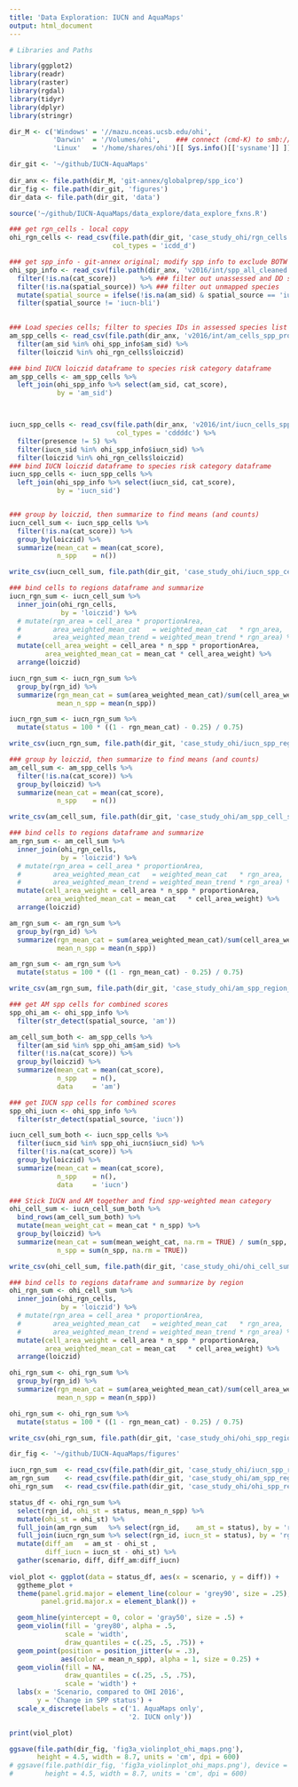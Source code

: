 ```yaml
---
title: 'Data Exploration: IUCN and AquaMaps'
output: html_document
---
```


```r

# Libraries and Paths

library(ggplot2)
library(readr)
library(raster)
library(rgdal)
library(tidyr)
library(dplyr)
library(stringr)

dir_M <- c('Windows' = '//mazu.nceas.ucsb.edu/ohi',
           'Darwin'  = '/Volumes/ohi',    ### connect (cmd-K) to smb://mazu/ohi
           'Linux'   = '/home/shares/ohi')[[ Sys.info()[['sysname']] ]]

dir_git <- '~/github/IUCN-AquaMaps'
  
dir_anx <- file.path(dir_M, 'git-annex/globalprep/spp_ico')
dir_fig <- file.path(dir_git, 'figures')
dir_data <- file.path(dir_git, 'data')

source('~/github/IUCN-AquaMaps/data_explore/data_explore_fxns.R')

```


```r

### get rgn_cells - local copy
ohi_rgn_cells <- read_csv(file.path(dir_git, 'case_study_ohi/rgn_cells.csv'), 
                          col_types = 'icdd_d')

### get spp_info - git-annex original; modify spp info to exclude BOTW
ohi_spp_info <- read_csv(file.path(dir_anx, 'v2016/int/spp_all_cleaned.csv')) %>%
  filter(!is.na(cat_score))      %>% ### filter out unassessed and DD species
  filter(!is.na(spatial_source)) %>% ### filter out unmapped species
  mutate(spatial_source = ifelse(!is.na(am_sid) & spatial_source == 'iucn-bli', 'am', spatial_source)) %>%
  filter(spatial_source != 'iucn-bli')
  

### Load species cells; filter to species IDs in assessed species list and cell IDs in OHI regions
am_spp_cells <- read_csv(file.path(dir_anx, 'v2016/int/am_cells_spp_prob0.csv')) %>%
  filter(am_sid %in% ohi_spp_info$am_sid) %>% 
  filter(loiczid %in% ohi_rgn_cells$loiczid)

### bind IUCN loiczid dataframe to species risk category dataframe
am_spp_cells <- am_spp_cells %>%
  left_join(ohi_spp_info %>% select(am_sid, cat_score),
            by = 'am_sid')



iucn_spp_cells <- read_csv(file.path(dir_anx, 'v2016/int/iucn_cells_spp.csv'),
                           col_types = 'cddddc') %>%
  filter(presence != 5) %>%
  filter(iucn_sid %in% ohi_spp_info$iucn_sid) %>%
  filter(loiczid %in% ohi_rgn_cells$loiczid)
### bind IUCN loiczid dataframe to species risk category dataframe
iucn_spp_cells <- iucn_spp_cells %>%
  left_join(ohi_spp_info %>% select(iucn_sid, cat_score),
            by = 'iucn_sid')



```

``` r


### group by loiczid, then summarize to find means (and counts)
iucn_cell_sum <- iucn_spp_cells %>%
  filter(!is.na(cat_score)) %>%
  group_by(loiczid) %>%
  summarize(mean_cat = mean(cat_score),
            n_spp    = n())

write_csv(iucn_cell_sum, file.path(dir_git, 'case_study_ohi/iucn_spp_cell_sum.csv'))

### bind cells to regions dataframe and summarize
iucn_rgn_sum <- iucn_cell_sum %>%
  inner_join(ohi_rgn_cells,
             by = 'loiczid') %>%
  # mutate(rgn_area = cell_area * proportionArea,
  #        area_weighted_mean_cat   = weighted_mean_cat   * rgn_area,
  #        area_weighted_mean_trend = weighted_mean_trend * rgn_area) %>%
  mutate(cell_area_weight = cell_area * n_spp * proportionArea,
         area_weighted_mean_cat = mean_cat * cell_area_weight) %>%
  arrange(loiczid)

iucn_rgn_sum <- iucn_rgn_sum %>%
  group_by(rgn_id) %>%
  summarize(rgn_mean_cat = sum(area_weighted_mean_cat)/sum(cell_area_weight),
            mean_n_spp = mean(n_spp))

iucn_rgn_sum <- iucn_rgn_sum %>%
  mutate(status = 100 * ((1 - rgn_mean_cat) - 0.25) / 0.75)

write_csv(iucn_rgn_sum, file.path(dir_git, 'case_study_ohi/iucn_spp_region_sum.csv'))

```

``` r

### group by loiczid, then summarize to find means (and counts)
am_cell_sum <- am_spp_cells %>%
  filter(!is.na(cat_score)) %>%
  group_by(loiczid) %>%
  summarize(mean_cat = mean(cat_score),
            n_spp    = n())

write_csv(am_cell_sum, file.path(dir_git, 'case_study_ohi/am_spp_cell_sum.csv'))

### bind cells to regions dataframe and summarize
am_rgn_sum <- am_cell_sum %>%
  inner_join(ohi_rgn_cells,
             by = 'loiczid') %>%
  # mutate(rgn_area = cell_area * proportionArea,
  #        area_weighted_mean_cat   = weighted_mean_cat   * rgn_area,
  #        area_weighted_mean_trend = weighted_mean_trend * rgn_area) %>%
  mutate(cell_area_weight = cell_area * n_spp * proportionArea,
         area_weighted_mean_cat = mean_cat   * cell_area_weight) %>%
  arrange(loiczid)

am_rgn_sum <- am_rgn_sum %>%
  group_by(rgn_id) %>%
  summarize(rgn_mean_cat = sum(area_weighted_mean_cat)/sum(cell_area_weight),
            mean_n_spp = mean(n_spp))

am_rgn_sum <- am_rgn_sum %>%
  mutate(status = 100 * ((1 - rgn_mean_cat) - 0.25) / 0.75)

write_csv(am_rgn_sum, file.path(dir_git, 'case_study_ohi/am_spp_region_sum.csv'))

```

``` r

### get AM spp cells for combined scores
spp_ohi_am <- ohi_spp_info %>% 
  filter(str_detect(spatial_source, 'am'))

am_cell_sum_both <- am_spp_cells %>%
  filter(am_sid %in% spp_ohi_am$am_sid) %>%
  filter(!is.na(cat_score)) %>%
  group_by(loiczid) %>%
  summarize(mean_cat = mean(cat_score),
            n_spp    = n(),
            data     = 'am')

### get IUCN spp cells for combined scores
spp_ohi_iucn <- ohi_spp_info %>% 
  filter(str_detect(spatial_source, 'iucn'))

iucn_cell_sum_both <- iucn_spp_cells %>%
  filter(iucn_sid %in% spp_ohi_iucn$iucn_sid) %>%
  filter(!is.na(cat_score)) %>%
  group_by(loiczid) %>%
  summarize(mean_cat = mean(cat_score),
            n_spp    = n(),
            data     = 'iucn')

### Stick IUCN and AM together and find spp-weighted mean category
ohi_cell_sum <- iucn_cell_sum_both %>%
  bind_rows(am_cell_sum_both) %>%
  mutate(mean_weight_cat = mean_cat * n_spp) %>%
  group_by(loiczid) %>%
  summarize(mean_cat = sum(mean_weight_cat, na.rm = TRUE) / sum(n_spp, na.rm = TRUE),
            n_spp = sum(n_spp, na.rm = TRUE))

write_csv(ohi_cell_sum, file.path(dir_git, 'case_study_ohi/ohi_cell_sum.csv'))

### bind cells to regions dataframe and summarize by region
ohi_rgn_sum <- ohi_cell_sum %>%
  inner_join(ohi_rgn_cells,
             by = 'loiczid') %>%
  # mutate(rgn_area = cell_area * proportionArea,
  #        area_weighted_mean_cat   = weighted_mean_cat   * rgn_area,
  #        area_weighted_mean_trend = weighted_mean_trend * rgn_area) %>%
  mutate(cell_area_weight = cell_area * n_spp * proportionArea,
         area_weighted_mean_cat = mean_cat   * cell_area_weight) %>%
  arrange(loiczid)

ohi_rgn_sum <- ohi_rgn_sum %>%
  group_by(rgn_id) %>%
  summarize(rgn_mean_cat = sum(area_weighted_mean_cat)/sum(cell_area_weight),
            mean_n_spp = mean(n_spp))

ohi_rgn_sum <- ohi_rgn_sum %>%
  mutate(status = 100 * ((1 - rgn_mean_cat) - 0.25) / 0.75)

write_csv(ohi_rgn_sum, file.path(dir_git, 'case_study_ohi/ohi_spp_region_sum.csv'))

```

``` r
dir_fig <- '~/github/IUCN-AquaMaps/figures'

iucn_rgn_sum  <- read_csv(file.path(dir_git, 'case_study_ohi/iucn_spp_region_sum.csv'))
am_rgn_sum    <- read_csv(file.path(dir_git, 'case_study_ohi/am_spp_region_sum.csv'))
ohi_rgn_sum   <- read_csv(file.path(dir_git, 'case_study_ohi/ohi_spp_region_sum.csv'))

status_df <- ohi_rgn_sum %>%
  select(rgn_id, ohi_st = status, mean_n_spp) %>%
  mutate(ohi_st = ohi_st) %>%
  full_join(am_rgn_sum   %>% select(rgn_id,    am_st = status), by = 'rgn_id') %>%
  full_join(iucn_rgn_sum %>% select(rgn_id, iucn_st = status), by = 'rgn_id') %>%
  mutate(diff_am   = am_st - ohi_st ,
         diff_iucn = iucn_st - ohi_st) %>%
  gather(scenario, diff, diff_am:diff_iucn)
  
viol_plot <- ggplot(data = status_df, aes(x = scenario, y = diff)) +
  ggtheme_plot + 
  theme(panel.grid.major = element_line(colour = 'grey90', size = .25),
        panel.grid.major.x = element_blank()) +

  geom_hline(yintercept = 0, color = 'gray50', size = .5) +
  geom_violin(fill = 'grey80', alpha = .5,
              scale = 'width',
              draw_quantiles = c(.25, .5, .75)) +
  geom_point(position = position_jitter(w = .3), 
             aes(color = mean_n_spp), alpha = 1, size = 0.25) +
  geom_violin(fill = NA, 
              draw_quantiles = c(.25, .5, .75),
              scale = 'width') +
  labs(x = 'Scenario, compared to OHI 2016',
       y = 'Change in SPP status') +
  scale_x_discrete(labels = c('1. AquaMaps only', 
                              '2. IUCN only'))

print(viol_plot)

ggsave(file.path(dir_fig, 'fig3a_violinplot_ohi_maps.png'),
       height = 4.5, width = 8.7, units = 'cm', dpi = 600)
# ggsave(file.path(dir_fig, 'fig3a_violinplot_ohi_maps.png'), device = 'tiff',
#        height = 4.5, width = 8.7, units = 'cm', dpi = 600)

```
